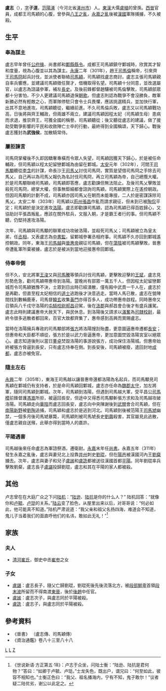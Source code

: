 '''盧志'''（{{bd|3世紀||312年|catIdx=L}}），[[表字|字]]'''子道'''，[[范阳郡|范陽]][[涿縣|涿]]（今河北省[[涿州市|涿州市]]）人。[[東漢|東漢]]大儒[[盧植|盧植]]的曾孫。[[西晉|西晉]]官員，成都王司馬穎的心腹，曾參與[[八王之亂|八王之亂]]，[[永嘉之亂|永嘉之亂]]後被[[前趙|漢國]]軍隊捕擄，不久被殺。

== 生平 ==
=== 奉為謀主 ===
盧志早年曾任[[公府|公府]][[掾|掾]]、尚書郎和[[鄴縣|鄴縣]][[縣令|縣令]]。成都王司馬穎鎮守鄴城時，欣賞其才智和度量，視為心腹並以其為謀主。[[永康_(西晉)|永康]]二年（301年），趙王[[司馬倫|司馬倫]]稱帝，引來齊王[[司馬冏|司馬冏]]起兵討伐，並派使者聯絡[[司馬穎|司馬穎]]，司馬穎找盧志商討，盧志主張司馬穎親自率兵響應，並建議司馬穎徵任賢才，借機取得名望。司馬穎十分同意，並改選屬官，以盧志為諮議參軍，補左[[長史|長史]]。及後前鋒都督趙驤被司馬倫擊敗，司馬穎部眾都十分害怕，不少人更建議司馬穎退保[[朝歌|朝歌]]。但盧志則認為戰爭不會沒勝負，敵軍新勝必然有輕敵之心，而軍隊停駐只會令士兵畏懼，應該挑選精兵，並加快行軍，出其不意地進攻。司馬穎聽從，繼續前進。不久司馬倫兵敗，盧志又以司馬穎戰功高，日後將與齊王輔政，但兩雄不兩立，建議司馬穎因程太妃（司馬穎生母）患病而求退，推崇齊王，可獲全國的稱譽。司馬穎聽從；後又聽從盧志的建議，做了援助受戰爭影響的平民和收斂陣亡士卒的行動，最終得到全國稱頌，天下歸心。戰後盧志獲封為'''武強侯'''，加散騎常侍。

=== 屢拒諫言 ===
司馬冏掌權後不久即因驕奢專橫而令眾人失望，司馬穎因獲天下歸心，於是被任命輔政，但司馬穎以程太妃留戀鄴城為由留在鄴城。[[太安_(西晋)|太安]]元年（302年），河間王[[司馬顒|司馬顒]]聽從[[李含|李含]]的計謀，命長沙王[[司馬乂|司馬乂]]討伐司馬冏，實質是望借司馬冏之手除去司馬乂，自己再以為司馬乂報仇為名討伐司馬冏，再立司馬穎為帝，自己總攬大權。於是司馬顒聯絡司馬穎，司馬穎即答應，盧志勸諫但無法阻止。及後司馬乂擊敗並殺死司馬冏，總掌大權，但事無鉅細都會諮詢司馬穎，司馬穎實際上在遙控朝政。但因司馬顒的計劃不成，司馬穎亦因司馬乂在朝而未能專擅，二人於是密謀誅除司馬乂。太安二年（303年）司馬穎以[[荊州|荊州]][[張昌|張昌]]作亂而請求親征，但未到已被[[陶侃|陶侃]]平定；司馬穎於是決定進攻[[洛陽|洛陽]]。盧志即勸諫司馬穎，認為司馬穎已得百姓歸心，又協助討平張昌叛亂，應該在關外駐兵，文服入朝，才是霸王者行的事。但司馬穎不聽，仍堅持進攻洛陽。

次年，司馬穎與司馬顒的聯軍成功攻破洛陽，並殺死司馬乂；司馬穎被立為皇太弟，任[[丞相|丞相]]，又表盧志為[[中書監|中書監]]，留鄴城參署丞相府事。司馬穎不久亦回到鄴城遙控朝政。同年，東海王[[司馬越|司馬越]]與[[晉惠帝|晉惠帝]]親征司馬穎，但在[[蕩陰|蕩陰]]被司馬穎擊敗，晉惠帝遭亂軍所棄被擄，盧志於是被派到當地迎接惠帝回鄴城。

=== 侍奉帝側 ===
但不久，安北將軍[[王浚|王浚]]又與[[司馬騰|司馬騰]]等領兵討伐司馬穎，更擊敗迎擊的[[王斌|王斌]]，盧志見形勢危急，勸司馬穎帶惠帝到洛陽。當晚尚有部眾一萬五千人，但因程太妃留戀鄴城而令司馬穎猶豫不決，士眾到日出時已經潰散，僅有殿中武賁一千人在，盧志於是再勸，但直至程太妃相信的[[道士|道士]]逃跑後才決意逃走。當時人馬已散，盧志在營陣間找到數輛鹿車，司馬督[[韓玄|韓玄]]收集[[黃門|黃門]]亦得百多人，成功帶惠帝啟程。同時惠帝又召領兵八千戍守洛陽的[[屯騎校尉|屯騎校尉]][[郝昌|郝昌]]迎駕，後在[[汲郡|汲郡]]與郝昌會合後才有盛兵護駕。盧志此時則建議惠帝大赦天下，與民休息。到洛陽後又請求以[[滿奮|滿奮]]為[[司隸校尉|司隸校尉]]，最終令很多逃散者都回來，百官大致都齊集了，惠帝感到高興而賞賜盧志。

當時在洛陽擁兵專政的司馬顒部將[[張方|張方]]將洛陽搜刮殆盡，更意圖逼惠帝遷都[[長安|長安]]；但惠帝和大臣都不順從，張方於是以武力脅逼惠帝，更加意圖焚毀洛陽宮室以絕眾心。盧志知道後則以當日[[董卓|董卓]]焚毀洛陽的事游說張方，成功保住洛陽城。但惠帝始終被張方脅逼到長安，只有盧志侍奉在側。到長安後，司馬穎被廢，遣回封地[[成都|成都]]，盧志亦被免官。

=== 隨主左右 ===
[[永兴_(晋惠帝)|永興]]二年（305年），東海王司馬越以讓晉惠帝還都洛陽為名起兵，而司馬顒見司馬穎在鄴城仍有支持者，於是命司馬穎回鄴城，盧志亦任命為[[魏郡|魏郡]][[太守|太守]]，加左將軍，隨同司馬穎到鄴城。次年，司馬穎到洛陽，但遇到司馬越大軍，受平昌公[[司馬模|司馬模]]前鋒督護[[馮嵩|馮嵩]]所拒，被逼回長安，但途中又得悉司馬顒斬張方求和及司馬越攻破洛陽。司馬穎走向[[華陰|華陰]]而盧志回長安，盧志向中央陳謝後到[[武關|武關]]會合司馬穎，但在[[南陽|南陽]][[新野|新野]]被[[劉陶|劉陶]]追捕，司馬穎和盧志於是逃到河北。司馬穎到後被范陽王[[司馬虓|司馬虓]]幽禁，一個多月後司馬虓暴斃，司馬穎則被司馬虓長史[[劉輿|劉輿]]殺害，其官屬見此逃散，僅盧志親自送殯，此舉亦得到當時人的嘉許。

=== 平陽遇害 ===
司馬越後來任命盧志為軍諮祭酒，遷衛尉。[[永嘉|永嘉]]末年任[[尚書|尚書]]。永嘉五年（311年）發生永嘉之亂後，盧志與妻兒北上投靠[[并州|并州]]刺史[[劉琨|劉琨]]，但在[[陽邑|陽邑]]被漢國河內王[[劉粲|劉粲]]擄去。次年，盧志與妻子和兒子[[盧謐|盧謐]]和[[盧詵|盧詵]]都被送往漢國首都[[平陽|平陽]]。同年劉琨率兵擊敗劉粲，盧志長子[[盧諶|盧諶]]投歸劉琨，盧志和其在平陽的家人都被殺。

==其他==
卢志曾在在大庭广众之下问[[陆机|陆机]]：“[[陆逊|陆逊]]、[[陆抗|陆抗]]是你的什么人？” 陆机回答：“就像你和[[卢毓|卢毓]]、[[卢珽|卢珽]]的关系。”[[陆云|陆云]]变了脸色，从屋里出来以后，对哥哥说：“何必如此，他可能真不知道。”陆机严肃说道：“我父亲和祖父名扬四海，难道会不知道，鬼儿子当着我们的面直呼他们的名讳，敢如此无礼！”<ref>《世说新语·方正第五·18》：卢志于众坐，问陆士衡：“陆逊、陆抗是君何物？”答曰：“如卿于卢毓、卢珽。”士龙失色，既出户，谓兄曰：“何至如此，彼容不相知也。”士衡正色曰：“我父、祖名播海内，宁有不知，鬼子敢尔！”议者疑二陆优劣，谢公以此定之。</ref>

== 家族 ==
===夫人===
*[[清河崔氏|清河崔氏]]，御史中丞[[崔参|崔参]]之女

===子女===
*[[盧諶|盧諶]]：盧志長子，隨父亡歸劉琨，劉琨死後先後流落北方，被[[段部鮮卑|段部鮮卑]]首領[[段末波|段末波]]所留而不得南渡[[東晉|東晉]]，後於[[後趙|後趙]]中任官。
*[[盧謐|盧謐]]：盧志次子，與盧志同於平陽被殺。
*[[盧詵|盧詵]]：盧志子，與盧志同於平陽被殺。

== 參考資料 ==
*《晉書》 （盧志傳、司馬穎傳）
*《資治通鑑》卷八十三至八十八

[[Category:晉朝政治人物|L]]
[[Category:晉朝被處決者|L]]
[[Category:范陽盧氏|Z]]